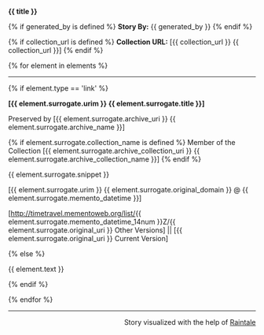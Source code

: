 
'''{{ title }}'''

{% if generated_by is defined %}
'''Story By:''' {{ generated_by }}
{% endif %}

{% if collection_url is defined %}
'''Collection URL:''' [{{ collection_url }} {{ collection_url }}]
{% endif %}

{% for element in elements %}

----

{% if element.type == 'link' %}

'''[{{ element.surrogate.urim }} {{ element.surrogate.title }}]'''

Preserved by [{{ element.surrogate.archive_uri }} {{ element.surrogate.archive_name }}]

{% if element.surrogate.collection_name is defined %}
Member of the Collection [{{ element.surrogate.archive_collection_uri }} {{ element.surrogate.archive_collection_name }}]
{% endif %}

{{ element.surrogate.snippet }}

[{{ element.surrogate.urim }} {{ element.surrogate.original_domain }}  @  {{ element.surrogate.memento_datetime }}]

[http://timetravel.mementoweb.org/list/{{ element.surrogate.memento_datetime_14num }}Z/{{ element.surrogate.original_uri }} Other Versions] || [{{ element.surrogate.original_uri }} Current Version]

{% else %}

{{ element.text }}

{% endif %}

{% endfor %}

----

<div style="text-align: right">
Story visualized with the help of [https://github.com/oduwsdl/raintale Raintale]
</div>
